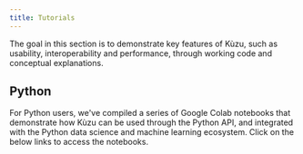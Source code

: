 ```yaml
---
title: Tutorials
---
```



The goal in this section is to demonstrate key features of Kùzu, such as usability, interoperability
and performance, through working code and conceptual explanations.

## Python

For Python users, we've compiled a series of Google Colab notebooks that demonstrate how Kùzu can
be used through the Python API, and integrated with the Python data science and machine learning
ecosystem. Click on the below links to access the notebooks.

<CardGrid>
  <LinkCard
    title="Intro to Cypher"
    description="Become familiar with Cypher syntax"
    href="https://colab.research.google.com/drive/1zgTCEOFdskYRQ45COYRww7sA6fTXE66S"
  />
  <LinkCard
    title="Kùzu and NetworkX"
    description="Working with NetworkX & graph algorithms using a Kùzu graph"
    href="https://colab.research.google.com/drive/1_AK-CHELz0fLAc2RCPvPgD-R7-NGyrGu"
  />
  <LinkCard
    title="Kùzu and PyTorch Geometric (1)"
    description="Node property prediction"
    href="https://colab.research.google.com/drive/1ijFoPN4USr4umUzRoCfRPFNZfbhKKLcC"
  />
  <LinkCard
    title="Kùzu and PyTorch Geometric (2)"
    description="Link prediction"
    href="https://colab.research.google.com/drive/1OxlDLUYZL8jTkqKdVebFtek7yZ5of7FK"
  />
  <LinkCard
    title="Kùzu and PyTorch Geometric (3)"
    description="Using Kùzu as a PyTorch Geometric backend"
    href="https://colab.research.google.com/drive/1OKohp9SlRNe0EO5HrLcNqyqi4XsLFdrV"
  />
</CardGrid>